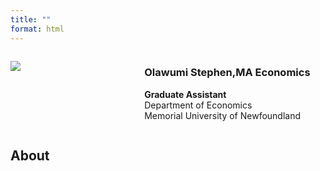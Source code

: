 ```yaml
---
title: ""
format: html
---
```


::: columns
::: {.column width="40%"}
![](Ola.jpeg)
:::

::: {.column width="60%"}
### Olawumi Stephen,MA Economics

**Graduate Assistant**\
Department of Economics\
Memorial University of Newfoundland
:::
:::

## About




